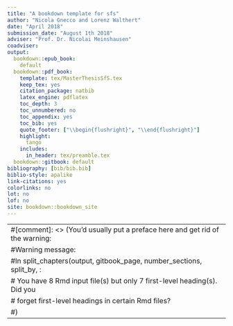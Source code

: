 ```yaml
--- 
title: "A bookdown template for sfs"
author: "Nicola Gnecco and Lorenz Walthert"
date: "April 2018"
submission_date: "August 1th 2018"
adviser: "Prof. Dr. Nicolai Meinshausen"
coadviser:
output:
  bookdown::epub_book:
    default
  bookdown::pdf_book:
    template: tex/MasterThesisSfS.tex
    keep_tex: yes
    citation_package: natbib
    latex_engine: pdflatex
    toc_depth: 3
    toc_unnumbered: no
    toc_appendix: yes
    toc_bib: yes
    quote_footer: ["\\begin{flushright}", "\\end{flushright}"]
    highlight: 
      tango
    includes:
      in_header: tex/preamble.tex
  bookdown::gitbook: default
bibliography: [bib/bib.bib]
biblio-style: apalike
link-citations: yes
colorlinks: no  
lot: no
lof: no
site: bookdown::bookdown_site
---
```


---
#[comment]: <> (You'd usually put a preface here and get rid of the warning:
#Warning message:
#In split_chapters(output, gitbook_page, number_sections, split_by,  :
#  You have 8 Rmd input file(s) but only 7 first-level heading(s). Did you 
#  forget first-level headings in certain Rmd files?
#)
---
